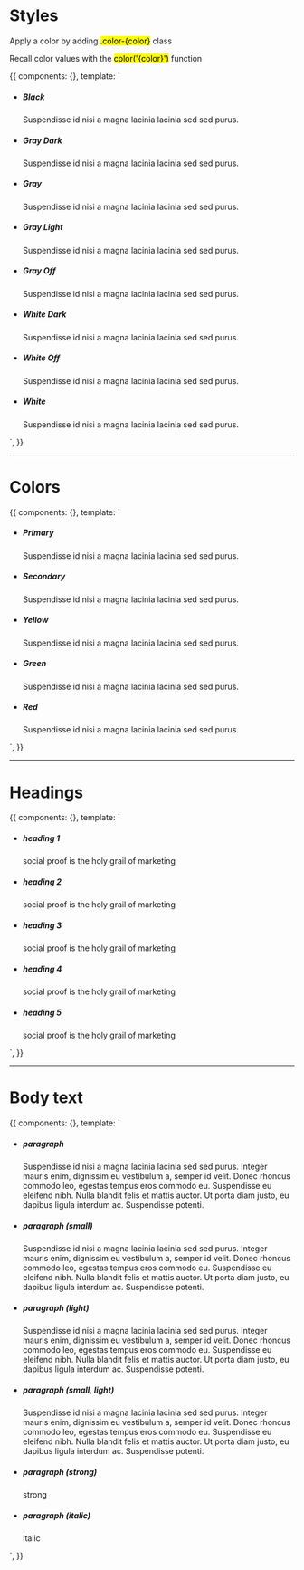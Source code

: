 
<Meta title='Typography|Styles' />


# Styles

Apply a color by adding <mark>.color-{color}</mark> class

Recall color values with the <mark>color('{color}')</mark> function

<Preview>
  <Story name='Grayscale'>
    {{
      components: {},
      template: `<ul class="docs__simple-list">
        <li>
          <h5>Black</h5>
          <p class="color-black">Suspendisse id nisi a magna lacinia lacinia sed sed purus.</p>
        </li>
        <li>
          <h5>Gray Dark</h5>
          <p class="color-gray-dark">Suspendisse id nisi a magna lacinia lacinia sed sed purus.</p>
        </li>
        <li>
          <h5>Gray</h5>
          <p class="color-gray">Suspendisse id nisi a magna lacinia lacinia sed sed purus.</p>
        </li>
        <li>
          <h5>Gray Light</h5>
          <p class="color-gray-light">Suspendisse id nisi a magna lacinia lacinia sed sed purus.</p>
        </li>
        <li>
          <h5>Gray Off</h5>
          <p class="color-gray-off">Suspendisse id nisi a magna lacinia lacinia sed sed purus.</p>
        </li>
        <li>
          <h5>White Dark</h5>
          <p class="color-white-dark">Suspendisse id nisi a magna lacinia lacinia sed sed purus.</p>
        </li>
        <li>
          <h5>White Off</h5>
          <p class="color-white-off">Suspendisse id nisi a magna lacinia lacinia sed sed purus.</p>
        </li>
        <li>
          <h5>White</h5>
          <p class="color-white">Suspendisse id nisi a magna lacinia lacinia sed sed purus.</p>
        </li>
      </ul>`,
    }}
  </Story>
</Preview>

<hr/>


# Colors

<Preview>
  <Story name='Colors'>
    {{
      components: {},
      template: `<ul class="docs__simple-list">
        <li>
          <h5>Primary</h5>
          <p class="color-primary">Suspendisse id nisi a magna lacinia lacinia sed sed purus.</p>
        </li>
        <li>
          <h5>Secondary</h5>
          <p class="color-secondary">Suspendisse id nisi a magna lacinia lacinia sed sed purus.</p>
        </li>
        <li>
          <h5>Yellow</h5>
          <p class="color-yellow">Suspendisse id nisi a magna lacinia lacinia sed sed purus.</p>
        </li>
        <li>
          <h5>Green</h5>
          <p class="color-green">Suspendisse id nisi a magna lacinia lacinia sed sed purus.</p>
        </li>
        <li>
          <h5>Red</h5>
          <p class="color-red">Suspendisse id nisi a magna lacinia lacinia sed sed purus.</p>
        </li>
      </ul>`,
    }}
  </Story>
</Preview>

<hr/>


# Headings

<Preview>
  <Story name='Headings'>
    {{
      components: {},
      template: `<ul class="docs__simple-list">
        <li>
          <h5>heading 1</h5>
          <p class="h1">social proof is the holy grail of marketing</p>
        </li>
        <li>
          <h5>heading 2</h5>
          <p class="h2">social proof is the holy grail of marketing</p>
        </li>
        <li>
          <h5>heading 3</h5>
          <p class="h3">social proof is the holy grail of marketing</p>
        </li>
        <li>
          <h5>heading 4</h5>
          <p class="h4">social proof is the holy grail of marketing</p>
        </li>
        <li>
          <h5>heading 5</h5>
          <p class="h5">social proof is the holy grail of marketing</p>
        </li>
      </ul>`,
    }}
  </Story>
</Preview>

<hr/>


# Body text

<Preview>
  <Story name='Body text'>
    {{
      components: {},
      template: `<ul class="docs__simple-list">
        <li>
          <h5>paragraph</h5>
          <p>
            Suspendisse id nisi a magna lacinia lacinia sed sed purus. Integer mauris enim, dignissim eu vestibulum a, semper id velit. Donec rhoncus commodo leo, egestas tempus eros commodo eu. Suspendisse eu eleifend nibh. Nulla blandit felis
            et mattis auctor. Ut porta diam justo, eu dapibus ligula interdum ac. Suspendisse potenti.
          </p>
        </li>
        <li>
          <h5>paragraph (small)</h5>
          <p class="fs-zeta">
            Suspendisse id nisi a magna lacinia lacinia sed sed purus. Integer mauris enim, dignissim eu vestibulum a, semper id velit. Donec rhoncus commodo leo, egestas tempus eros commodo eu. Suspendisse eu eleifend nibh. Nulla blandit felis
            et mattis auctor. Ut porta diam justo, eu dapibus ligula interdum ac. Suspendisse potenti.
          </p>
        </li>
        <li>
          <h5>paragraph (light)</h5>
          <p class="color-gray-light">
            Suspendisse id nisi a magna lacinia lacinia sed sed purus. Integer mauris enim, dignissim eu vestibulum a, semper id velit. Donec rhoncus commodo leo, egestas tempus eros commodo eu. Suspendisse eu eleifend nibh. Nulla blandit felis
            et mattis auctor. Ut porta diam justo, eu dapibus ligula interdum ac. Suspendisse potenti.
          </p>
        </li>
        <li>
          <h5>paragraph (small, light)</h5>
          <p class="fs-zeta color-gray-light">
            Suspendisse id nisi a magna lacinia lacinia sed sed purus. Integer mauris enim, dignissim eu vestibulum a, semper id velit. Donec rhoncus commodo leo, egestas tempus eros commodo eu. Suspendisse eu eleifend nibh. Nulla blandit felis
            et mattis auctor. Ut porta diam justo, eu dapibus ligula interdum ac. Suspendisse potenti.
          </p>
        </li>
        <li>
          <h5>paragraph (strong)</h5>
          <p class="font-bold">strong</p>
        </li>
        <li>
          <h5>paragraph (italic)</h5>
          <p class="text-italic">italic</p>
        </li>
      </ul>`,
    }}
  </Story>
</Preview>




